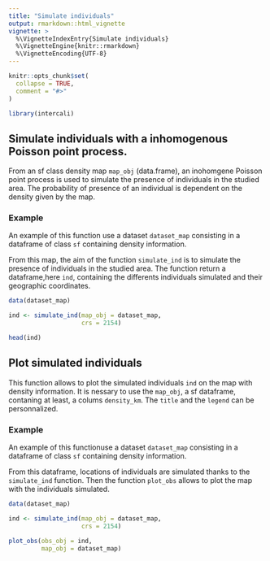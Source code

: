```yaml
---
title: "Simulate individuals"
output: rmarkdown::html_vignette
vignette: >
  %\VignetteIndexEntry{Simulate individuals}
  %\VignetteEngine{knitr::rmarkdown}
  %\VignetteEncoding{UTF-8}
---
```


```r
knitr::opts_chunk$set(
  collapse = TRUE,
  comment = "#>"
)
```

```r
library(intercali)
```

<!-- This vignette is generated by fusen: do not edit by hand -->

## Simulate individuals with a inhomogenous Poisson point process.

From an sf class density map `map_obj` (data.frame), an inohomgene Poisson point process is used to simulate the presence of individuals in the studied area. The probability of presence of an individual is dependent on the density given by the map. 


### Example

An example of this function use a dataset `dataset_map` consisting in a dataframe of class `sf` containing density information. 

From this map, the aim of the function `simulate_ind` is to simulate the presence of individuals in the studied area. The function return a dataframe,here `ind`, containing the differents individuals simulated and their geographic coordinates. 


```r

data(dataset_map)

ind <- simulate_ind(map_obj = dataset_map,
                    crs = 2154)

head(ind)

```

## Plot simulated individuals

This function allows to plot the simulated individuals `ind` on the map with density information. It is nessary to use the `map_obj`, a sf dataframe, contaning at least, a colums `density_km`. The `title` and the `legend` can be personnalized.



### Example

An example of this functionuse a dataset `dataset_map` consisting in a dataframe of class `sf` containing density information.

From this dataframe, locations of individuals are simulated thanks to the `simulate_ind` function. Then the function `plot_obs` allows to plot the map with the individuals simulated.


```r

data(dataset_map)

ind <- simulate_ind(map_obj = dataset_map,
                    crs = 2154)

plot_obs(obs_obj = ind,
         map_obj = dataset_map)

```

